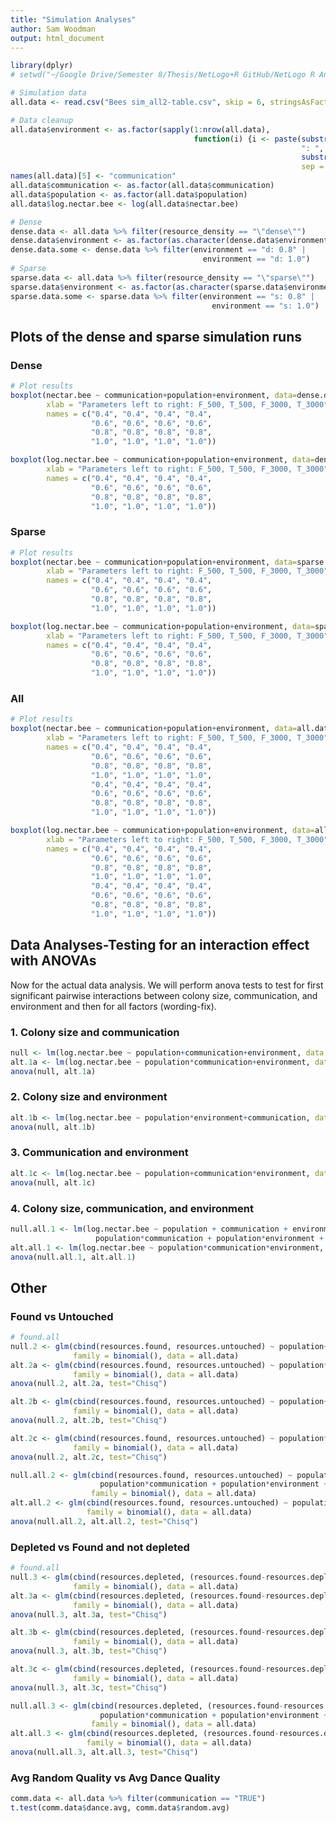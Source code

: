 ```yaml
---
title: "Simulation Analyses"
author: Sam Woodman
output: html_document
---
```


```r
library(dplyr)
# setwd("~/Google Drive/Semester 8/Thesis/NetLogo+R GitHub/NetLogo R Analyses/Sim Analyses2")

# Simulation data
all.data <- read.csv("Bees sim_all2-table.csv", skip = 6, stringsAsFactors=FALSE)

# Data cleanup
all.data$environment <- as.factor(sapply(1:nrow(all.data), 
                                         function(i) {i <- paste(substr(all.data$resource_density[i],2,2), 
                                                                 ": ", 
                                                                 substr(all.data$R_value[i], 2,4), 
                                                                 sep = "")}))
names(all.data)[5] <- "communication"
all.data$communication <- as.factor(all.data$communication)
all.data$population <- as.factor(all.data$population)
all.data$log.nectar.bee <- log(all.data$nectar.bee)

# Dense
dense.data <- all.data %>% filter(resource_density == "\"dense\"")
dense.data$environment <- as.factor(as.character(dense.data$environment))
dense.data.some <- dense.data %>% filter(environment == "d: 0.8" | 
                                           environment == "d: 1.0")
# Sparse
sparse.data <- all.data %>% filter(resource_density == "\"sparse\"")
sparse.data$environment <- as.factor(as.character(sparse.data$environment))
sparse.data.some <- sparse.data %>% filter(environment == "s: 0.8" | 
                                             environment == "s: 1.0")
```

## Plots of the dense and sparse simulation runs

### Dense
```r
# Plot results
boxplot(nectar.bee ~ communication+population+environment, data=dense.data, ylab = "Nectar(mL)/bee", 
        xlab = "Parameters left to right: F_500, T_500, F_3000, T_3000", main = "Dense sims", 
        names = c("0.4", "0.4", "0.4", "0.4",
                  "0.6", "0.6", "0.6", "0.6",
                  "0.8", "0.8", "0.8", "0.8",
                  "1.0", "1.0", "1.0", "1.0"))

boxplot(log.nectar.bee ~ communication+population+environment, data=dense.data, ylab = "Log(Nectar(mL)/bee)", 
        xlab = "Parameters left to right: F_500, T_500, F_3000, T_3000", main = "Dense sims", 
        names = c("0.4", "0.4", "0.4", "0.4",
                  "0.6", "0.6", "0.6", "0.6",
                  "0.8", "0.8", "0.8", "0.8",
                  "1.0", "1.0", "1.0", "1.0"))
```

### Sparse

```r
# Plot results
boxplot(nectar.bee ~ communication+population+environment, data=sparse.data, ylab = "Nectar(mL)/bee", 
        xlab = "Parameters left to right: F_500, T_500, F_3000, T_3000", 
        names = c("0.4", "0.4", "0.4", "0.4",
                  "0.6", "0.6", "0.6", "0.6",
                  "0.8", "0.8", "0.8", "0.8",
                  "1.0", "1.0", "1.0", "1.0"))

boxplot(log.nectar.bee ~ communication+population+environment, data=sparse.data, ylab = "Log(Nectar(mL)/bee)", 
        xlab = "Parameters left to right: F_500, T_500, F_3000, T_3000", main = "Sparse sims", 
        names = c("0.4", "0.4", "0.4", "0.4",
                  "0.6", "0.6", "0.6", "0.6",
                  "0.8", "0.8", "0.8", "0.8",
                  "1.0", "1.0", "1.0", "1.0"))
```

### All
```r
# Plot results
boxplot(nectar.bee ~ communication+population+environment, data=all.data, ylab = "Nectar(mL)/bee", 
        xlab = "Parameters left to right: F_500, T_500, F_3000, T_3000", 
        names = c("0.4", "0.4", "0.4", "0.4",
                  "0.6", "0.6", "0.6", "0.6",
                  "0.8", "0.8", "0.8", "0.8",
                  "1.0", "1.0", "1.0", "1.0",
                  "0.4", "0.4", "0.4", "0.4",
                  "0.6", "0.6", "0.6", "0.6",
                  "0.8", "0.8", "0.8", "0.8",
                  "1.0", "1.0", "1.0", "1.0"))

boxplot(log.nectar.bee ~ communication+population+environment, data=all.data, ylab = "Log(Nectar(mL)/bee)", 
        xlab = "Parameters left to right: F_500, T_500, F_3000, T_3000", 
        names = c("0.4", "0.4", "0.4", "0.4",
                  "0.6", "0.6", "0.6", "0.6",
                  "0.8", "0.8", "0.8", "0.8",
                  "1.0", "1.0", "1.0", "1.0",
                  "0.4", "0.4", "0.4", "0.4",
                  "0.6", "0.6", "0.6", "0.6",
                  "0.8", "0.8", "0.8", "0.8",
                  "1.0", "1.0", "1.0", "1.0"))
```

## Data Analyses-Testing for an interaction effect with ANOVAs

Now for the actual data analysis. We will perform anova tests to test for first significant pairwise interactions between colony size, communication, and environment and then for all factors (wording-fix).

### 1. Colony size and communication
```r
null <- lm(log.nectar.bee ~ population+communication+environment, data = all.data)
alt.1a <- lm(log.nectar.bee ~ population*communication+environment, data = all.data)
anova(null, alt.1a)
```

### 2. Colony size and environment
```r
alt.1b <- lm(log.nectar.bee ~ population*environment+communication, data = all.data)
anova(null, alt.1b)
```

### 3. Communication and environment
```r
alt.1c <- lm(log.nectar.bee ~ population+communication*environment, data = all.data)
anova(null, alt.1c)
```

### 4. Colony size, communication, and environment
```r
null.all.1 <- lm(log.nectar.bee ~ population + communication + environment + 
                   population*communication + population*environment + communication*environment, data = all.data)
alt.all.1 <- lm(log.nectar.bee ~ population*communication*environment, data = all.data)
anova(null.all.1, alt.all.1)
```


## Other
### Found vs Untouched
```r
# found.all
null.2 <- glm(cbind(resources.found, resources.untouched) ~ population+communication+environment, 
              family = binomial(), data = all.data)
alt.2a <- glm(cbind(resources.found, resources.untouched) ~ population*communication+environment, 
              family = binomial(), data = all.data)
anova(null.2, alt.2a, test="Chisq")

alt.2b <- glm(cbind(resources.found, resources.untouched) ~ population+communication*environment, 
              family = binomial(), data = all.data)
anova(null.2, alt.2b, test="Chisq")

alt.2c <- glm(cbind(resources.found, resources.untouched) ~ population*environment+communication, 
              family = binomial(), data = all.data)
anova(null.2, alt.2c, test="Chisq")
```

```r
null.all.2 <- glm(cbind(resources.found, resources.untouched) ~ population + communication + environment + 
                    population*communication + population*environment + communication*environment, 
                  family = binomial(), data = all.data)
alt.all.2 <- glm(cbind(resources.found, resources.untouched) ~ population*environment*communication, 
                 family = binomial(), data = all.data)
anova(null.all.2, alt.all.2, test="Chisq")
```

### Depleted vs Found and not depleted
```r
# found.all
null.3 <- glm(cbind(resources.depleted, (resources.found-resources.depleted)) ~ population+communication+environment, 
              family = binomial(), data = all.data)
alt.3a <- glm(cbind(resources.depleted, (resources.found-resources.depleted)) ~ population*communication+environment, 
              family = binomial(), data = all.data)
anova(null.3, alt.3a, test="Chisq")

alt.3b <- glm(cbind(resources.depleted, (resources.found-resources.depleted)) ~ population+communication*environment, 
              family = binomial(), data = all.data)
anova(null.3, alt.3b, test="Chisq")

alt.3c <- glm(cbind(resources.depleted, (resources.found-resources.depleted)) ~ population*environment+communication, 
              family = binomial(), data = all.data)
anova(null.3, alt.3c, test="Chisq")
```

```r
null.all.3 <- glm(cbind(resources.depleted, (resources.found-resources.depleted)) ~ population + communication + environment + 
                    population*communication + population*environment + communication*environment, 
                  family = binomial(), data = all.data)
alt.all.3 <- glm(cbind(resources.depleted, (resources.found-resources.depleted)) ~ population*environment*communication, 
                 family = binomial(), data = all.data)
anova(null.all.3, alt.all.3, test="Chisq")
```

### Avg Random Quality vs Avg Dance Quality
```r
comm.data <- all.data %>% filter(communication == "TRUE")
t.test(comm.data$dance.avg, comm.data$random.avg)
```


